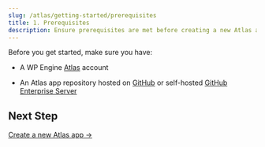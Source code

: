 ```yaml
---
slug: /atlas/getting-started/prerequisites
title: 1. Prerequisites
description: Ensure prerequisites are met before creating a new Atlas app.
---
```


Before you get started, make sure you have:

- A WP Engine [Atlas](https://wpengine.com/atlas) account

- An Atlas app repository hosted on [GitHub](https://github.com/) or self-hosted [GitHub Enterprise Server](https://github.com/enterprise)

## Next Step

[Create a new Atlas app &#8594;](./create-app)
